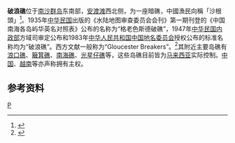 {{Infobox Disputed Islands
| plural = yes
| name             =破浪礁
| image name       = 
| image caption    = 
| image size       = 
| locator map      = {{Location map+|Spratly_Islands|float=center|width=300|caption=破浪礁的位置 
|places=
{{location map~ |Spratly_Islands|marksize=6 |lat=7.816666 |long=114.233333|label='''破浪礁''' |position=bottom}}
}}
| map_custom       = yes
| native name      = 
| native name link = 
| other_names         =Gloucester Breakers 
| location         = [[南中国海|南中国海]]
| coordinates      = {{Coord|7|49||N|114|14||E|display=inline,title}}
| archipelago      = [[南沙群岛|南沙群岛]]
| total islands    = 
| major islands    = 
| area             =
| length           =
| width            =
| coastline        =
| highest mount    = 
| elevation        = 
| country = {{MYS}}
| country admin divisions title = 州
| country admin divisions = [[沙巴|沙巴]]
| country claim = {{PRC}}
| country claim divisions title = 地級市
| country claim divisions = [[海南省|海南省]][[三沙市|三沙市]]
| country 1 claim = {{ROC}}
| country 1 claim divisions title = 直轄市
| country 1 claim divisions = [[高雄市|高雄市]][[旗津區|旗津區]]
| country 2 claim = {{VNM}}
| country 2 claim divisions title = 縣
| country 2 claim divisions = [[慶和省|慶和省]][[長沙島縣|長沙島縣]]
| country 3 claim = {{PHL}}
| country 3 claim divisions title = 市
| country 3 claim divisions = [[巴拉望省|巴拉望省]][[卡拉揚市|卡拉揚市]]
| population       = 
| population as of = 
| density          = 
| ethnic groups    = 
| additional info  =
}}
'''破浪礁'''位于[[南沙群岛|南沙群岛]]东南部，[[安渡滩|安渡滩]]西北侧，为一座暗礁，中國漁民向稱「沙根頭」<ref>{{Cite journal|title=文化生态学视角下的南海诸岛地名文化|author=赵静|url=http://www.rddl.com.cn/CN/abstract/abstract2806.shtml|journal=熱帶地理|issue=36|doi=|others=|year=2016|volume=6|page=1049|pmid=|access-date=2018-07-26|archive-date=2018-07-26|archive-url=https://web.archive.org/web/20180726201600/http://www.rddl.com.cn/CN/abstract/abstract2806.shtml|dead-url=yes}}</ref>。1935年[[中华民国|中华民国]]出版的《水陆地图审查委员会会刊》第一期刊登的《中国南海各岛屿华英名对照表》公布的名称为“格老色斯德破礁”，1947年[[中华民国内政部|中华民国内政部]]方域司审定公布和1983年[[中华人民共和国|中华人民共和国]][[中国地名委员会|中国地名委员会]]授权公布的标准名称均为“破浪礁”。西方文献一般称为“Gloucester Breakers”。<ref>{{cite book zh |author=广东省地名委员会 |title=《南海诸岛地名资料汇编》 |format=M |edition=1 |location=广州 |publisher=广东省地图出版社 |date=1987 |pages=207 |id= ISBN 80522-023-9}}</ref>其附近主要岛礁有[[浪口礁|浪口礁]]、[[簸箕礁|簸箕礁]]、[[南海礁|南海礁]]、[[光星仔礁|光星仔礁]]等，这些岛礁目前皆为[[马来西亚|马来西亚]]实际控制。[[中国|中国]]、[[越南|越南]]等亦声称拥有主权。

==参考资料==
{{reflist}}

{{有争议的地区小作品}}
{{South China Sea Islands}}

[[Category:南沙群岛|P]]
